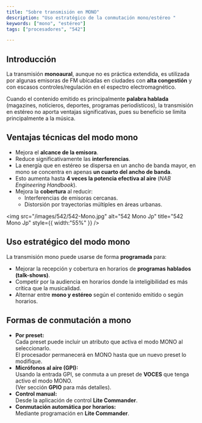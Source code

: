 ```yaml
---
title: "Sobre transmisión en MONO"
description: "Uso estratégico de la conmutación mono/estéreo "
keywords: ["mono", "estéreo"]
tags: ["procesadores", "542"]

---
```


## Introducción

La transmisión **monoaural**, aunque no es práctica extendida, es utilizada por algunas emisoras de FM ubicadas en ciudades con **alta congestión** y con escasos controles/regulación en el espectro electromagnético.

Cuando el contenido emitido es principalmente **palabra hablada** (magazines, noticieros, deportes, programas periodísticos), la transmisión en estéreo no aporta ventajas significativas, pues su beneficio se limita principalmente a la música.

## Ventajas técnicas del modo mono

- Mejora el **alcance de la emisora**.
- Reduce significativamente las **interferencias**.
- La energía que en estéreo se dispersa en un ancho de banda mayor, en mono se concentra en apenas **un cuarto del ancho de banda**.
- Esto aumenta hasta **4 veces la potencia efectiva al aire** (_NAB Engineering Handbook_).
- Mejora la **cobertura** al reducir:
  - Interferencias de emisoras cercanas.
  - Distorsión por trayectorias múltiples en áreas urbanas.

<img
  src="/images/542/542-Mono.jpg"
  alt="542 Mono Jp"
  title="542 Mono Jp"
  style={{ width:"55%" }}
/>

## Uso estratégico del modo mono

La transmisión mono puede usarse de forma **programada** para:

- Mejorar la recepción y cobertura en horarios de **programas hablados (talk-shows)**.
- Competir por la audiencia en horarios donde la inteligibilidad es más crítica que la musicalidad.
- Alternar entre **mono y estéreo** según el contenido emitido o según horarios.

## Formas de conmutación a mono

- **Por preset:**\
  Cada preset puede incluir un atributo que activa el modo MONO al seleccionarlo.\
  El procesador permanecerá en MONO hasta que un nuevo preset lo modifique.
- **Micrófonos al aire (GPI):**\
  Usando la entrada GPI, se conmuta a un preset de **VOCES** que tenga activo el modo MONO.\
  (Ver sección **GPIO** para más detalles).
- **Control manual:**\
  Desde la aplicación de control **Lite Commander**.
- **Conmutación automática por horarios:**\
  Mediante programación en **Lite Commander**.